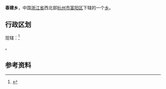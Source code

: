 {{中国乡级行政区
|景观照片文件名       = 
|景观照片描述         = 
}}
'''春建乡'''，中国[[浙江省|浙江省]]西北部[[杭州市|杭州市]][[富阳区|富阳区]]下辖的一个[[乡|乡]]。	

==行政区划==
现辖：<ref>{{PRC admin/ref sgc|33/01/11/206/000}}</ref>

{{PRC admin/children|33/01/11/206/000}}。

==参考资料==
{{reflist}}

{{PRC admin/navcat|33/01/11/206/000}}
{{浙江行政区划小作品}}